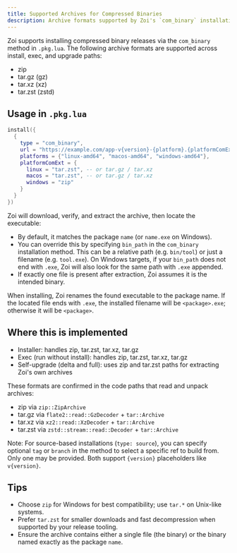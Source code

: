 ```yaml
---
title: Supported Archives for Compressed Binaries
description: Archive formats supported by Zoi's `com_binary` installation method.
---
```


Zoi supports installing compressed binary releases via the `com_binary` method in `.pkg.lua`. The following archive formats are supported across install, exec, and upgrade paths:

- zip
- tar.gz (gz)
- tar.xz (xz)
- tar.zst (zstd)

## Usage in `.pkg.lua`

```lua
install({
  {
    type = "com_binary",
    url = "https://example.com/app-v{version}-{platform}.{platformComExt}",
    platforms = {"linux-amd64", "macos-amd64", "windows-amd64"},
    platformComExt = {
      linux = "tar.zst", -- or tar.gz / tar.xz
      macos = "tar.zst", -- or tar.gz / tar.xz
      windows = "zip"
    }
  }
})
```

Zoi will download, verify, and extract the archive, then locate the executable:

- By default, it matches the package `name` (or `name.exe` on Windows).
- You can override this by specifying `bin_path` in the `com_binary` installation method. This can be a relative path (e.g. `bin/tool`) or just a filename (e.g. `tool.exe`). On Windows targets, if your `bin_path` does not end with `.exe`, Zoi will also look for the same path with `.exe` appended.
- If exactly one file is present after extraction, Zoi assumes it is the intended binary.

When installing, Zoi renames the found executable to the package name. If the located file ends with `.exe`, the installed filename will be `<package>.exe`; otherwise it will be `<package>`.

## Where this is implemented

- Installer: handles zip, tar.zst, tar.xz, tar.gz
- Exec (run without install): handles zip, tar.zst, tar.xz, tar.gz
- Self-upgrade (delta and full): uses zip and tar.zst paths for extracting Zoi's own archives

These formats are confirmed in the code paths that read and unpack archives:

- zip via `zip::ZipArchive`
- tar.gz via `flate2::read::GzDecoder` + `tar::Archive`
- tar.xz via `xz2::read::XzDecoder` + `tar::Archive`
- tar.zst via `zstd::stream::read::Decoder` + `tar::Archive`

Note: For source-based installations (`type: source`), you can specify optional `tag` or `branch` in the method to select a specific ref to build from. Only one may be provided. Both support `{version}` placeholders like `v{version}`.

## Tips

- Choose `zip` for Windows for best compatibility; use `tar.*` on Unix-like systems.
- Prefer `tar.zst` for smaller downloads and fast decompression when supported by your release tooling.
- Ensure the archive contains either a single file (the binary) or the binary named exactly as the package `name`.
